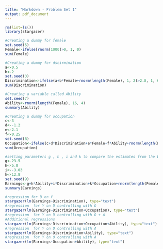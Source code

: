 ```yaml
---
title: "Markdown - Problem Set 1"
output: pdf_document
---
```


```r
rm(list=ls())
library(stargazer)

#Creating a dummy for female
set.seed(5)
Female<-ifelse(rnorm(1000)>0, 1, 0)
sum(Female)

#Creating a dummy for dscirmination
a<-0.5
b<-2
set.seed(3)
Discrimination<-ifelse(a+b*Female+rnorm(length(Female), 1, 2)>2.8, 1, 0)
sum(Discrimination)

#Creating a variable called Ability
set.seed(7)
Ability<-rnorm(length(Female), 16, 4)
summary(Ability)

#Creating a dummy for occupation
c<-3
d<--1.2
e<-2.1
f<-0.25
set.seed(8)
Occupation<-ifelse(c+d*Discrimination+e*Female+f*Ability+rnorm(length(Female), 1, 2)>7, 1, 0)
sum(Occupation)

#setting parameters g , h , i and k to compare the estimates from the below regressions
g<-23.5
h<-5.8
i<--3.03
k<-12.8
set.seed(9)
Earnings<-g+h*Ability+i*Discrimination+k*Occupation+rnorm(length(Female), 16, 4)
summary(Earnings)

#regression for D on Y
stargazer(lm(Earnings~Discrimination), type="text")
#regression  for Y on D controlling with O
stargazer(lm(Earnings~Discrimination+Occupation), type="text")
#regression  for Y on D controlling with O + A
#Additional regressions
stargazer(lm(Earnings~Discrimination+Occupation+Ability), type="text")
#regression  for Y on D controlling with A
stargazer(lm(Earnings~Discrimination+Ability), type="text")
#regression  for Y on O controlling with A
stargazer(lm(Earnings~Occupation+Ability), type="text")
```

